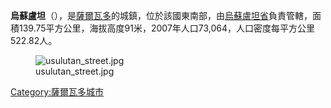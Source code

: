 '''烏蘇盧坦'''（{{lang-es|Usulután}}），是[[薩爾瓦多|薩爾瓦多]]的城鎮，位於該國東南部，由[[烏蘇盧坦省|烏蘇盧坦省]]負責管轄，面積139.75平方公里，海拔高度91米，2007年人口73,064，人口密度每平方公里522.82人。

[[Image:usulutan_street.jpg|right]]

{{Coord|13|21|N|88|27|W|region:SV_type:city|display=title}}

{{ElSalvador-geo-stub}}
[[Category:薩爾瓦多城市|Category:薩爾瓦多城市]]